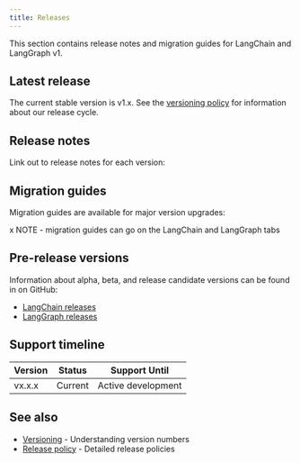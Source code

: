 ```yaml
---
title: Releases
---
```



<AlphaCallout />

This section contains release notes and migration guides for LangChain and LangGraph v1.

## Latest release

The current stable version is v1.x. See the [versioning policy](/oss/versioning) for information about our release cycle.

## Release notes

Link out to release notes for each version:

## Migration guides

Migration guides are available for major version upgrades:

x NOTE - migration guides can go on the LangChain and LangGraph tabs

## Pre-release versions

Information about alpha, beta, and release candidate versions can be found in on GitHub:

- [LangChain releases](https://github.com/langchain-ai/langchain/releases)
- [LangGraph releases](https://github.com/langchain-ai/langgraph/releases)

## Support timeline

| Version | Status | Support Until |
|---------|--------|--------------|
| vx.x.x | Current | Active development |

## See also

- [Versioning](/oss/versioning) - Understanding version numbers
- [Release policy](/oss/release-policy) - Detailed release policies
